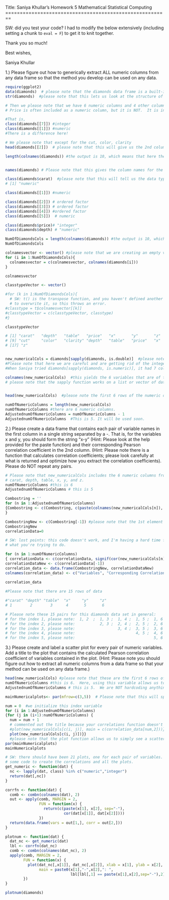 Title: Saniya Khullar's Homework 5
Mathematical Statistical Computing
========================================================

SW: did you test your code? I had to modify the below extensively (including setting a chunk to `eval = F`) to get it to knit together.

Thank you so much!

Best wishes, 

Saniya Khullar


1.)  Please figure out how to generically extract ALL numeric columns from any data frame so that the method you develop can be used on any data. 

```r
require(ggplot2)
data(diamonds)  # please note that the diamonds data frame is a built-in data set in R. 
str(diamonds)  #please note that this lets us look at the structure of the data and see the variables (columns) in the data set along with the type and some of the initial values in the data set.  There are 10 variables and 53,940 total observations. 

# Then we please note that we have 6 numeric columns and 4 other columns.  
# Price is often included as a numeric column, but it is NOT.  It is instead an integer. 

#That is, 
class(diamonds[[7]]) #integer
class(diamonds[[1]]) #numeric
#There is a difference here! 

# We please note that except for the cut, color, clarity
head(diamonds[[2]])  # please note that this will give us the 2nd column vector of the built-in data set diamonds. 

length(colnames(diamonds)) #the output is 10, which means that here there are 10 variables in the dataset. 


names(diamonds) # Please note that this gives the column names for the diamonds data table.

class(diamonds$carat)  #please note that this will tell us the data type for a given column (variable here) in the data set
# [1] "numeric"

class(diamonds[[1]]) #numeric

class(diamonds[[2]]) # ordered factor
class(diamonds[[3]]) # ordered factor
class(diamonds[[4]]) #ordered factor
class(diamonds[[5]])  # numeric

class(diamonds$price)# "integer"
class(diamonds$depth) # "numeric"

NumOfDiamondsCols = length(colnames(diamonds)) #the output is 10, which means that here there are 10 variables in the dataset.
NumOfDiamondsCols

colnamesvector <- vector() #please note that we are creating an empty vector here
for (i in 1:NumOfDiamondsCols){
  colnamesvector = c(colnamesvector, colnames(diamonds[i]))
}

colnamesvector

classtypeVector <- vector()

#for (k in 1:NumOfDiamondsCols){
  # SW: t() is the transpose function, and you haven't defined another object
  # to overwrite it, so this throws an error.
#classtype = t$colnamesvector[[k]] 
#classtypeVector = c(classtypeVector, classtype)
#}

classtypeVector

# [1] "carat"   "depth"   "table"   "price"   "x"       "y"       "z"       "carat"  
# [9] "cut"     "color"   "clarity" "depth"   "table"   "price"   "x"       "y"      
# [17] "z"


new_numericalCols = diamonds[sapply(diamonds, is.double)]  #please note that the is.double function will return doubles, which are of the numeric type. 
#Please note that here we are careful and are getting rid of the integer, which is price.  
#When Saniya tried diamonds[sapply(diamonds, is.numeric)], it had 7 columns since it included the price column. 

colnames(new_numericalCols)  #this yields the 6 variables that are of the numerical type. 
# please note that the sapply function works on a list or vector of data and will traverse (go through in a manner like a loop) this set.  It will use and call the specified function, is.double, for each of these items in the diamonds data frame. Thus, it will only give back the columns from the diamonds data set that are numeric.  


head(new_numericalCols)  #please note the first 6 rows of the numeric diamonds data set.  ALl of these columns in this new data set are the numeric columns from the diamonds data set.  

numOfNumericColumns = length(new_numericalCols)
numOfNumericColumns #there are 6 numeric columns. 
AdjustednumOfNumericColumns = numOfNumericColumns - 1
AdjustednumOfNumericColumns  #This is 5. It will be used soon. 

```


2.)  Please create a data frame that contains each pair of variable names in the first column in a single string separated by a -.  That is, for the variables x and y, you should form the string "x-y" (Hint: Please look at the help provided for the paste function) and their corresponding Pearson correlation coefficient in the 2nd column.  (Hint: Please note there is a function that calculates correlation coefficients;  please look carefully at what is returned and optimize how you extract the correlation coefficients). Please do NOT repeat any pairs. 

```r
# Please note that new_numericalCols includes the 6 numeric columns from the diamonds data set.  These are: 
# carat, depth, table, x, y, and z. 
numOfNumericColumns #this is 6
AdjustednumOfNumericColumns # this is 5

Combostring = ''
for (n in 1:AdjustednumOfNumericColumns)
{Combostring <- c(Combostring, c(paste(colnames(new_numericalCols[n]), colnames(new_numericalCols[(n+1):numOfNumericColumns]), sep = '-')))
}

CombostringNew <- c(Combostring[-1]) #please note that the 1st element of Combostring had the empty string that was created and we want to get rid of that 1st element so Saniya uses [-1] here. 
CombostringNew 
correlationData=0
```

```r
# SW: lost points: this code doesn't work, and I'm having a hard time following
# what you're trying to do.

for (n in 1:numOfNumericColumns)
{ correlationData <- c(correlationData, signif(cor(new_numericalCols[n], new_numericalCols[(n+1):numOfNumericColumns]), 5))} #please note: here, signif() is used to show that we want only a limited number of digits returned...up to 5 sigificant digits.  This is used when finding the correlations between variable 1 and variable 2, cor(variable 1, variable 2), when many digits after the decimal point are often returned. We want to please keep things simple by rounding. 
correlationDataNew <- c(correlationData[-1])
correlation_data <- data.frame(CombostringNew, correlationDataNew)
colnames(correlation_data) <- c("Variables", "Corresponding Correlation (r)")

correlation_data
  
#Please note that there are 15 rows of data

#"carat" "depth" "table"  "x"     "y"     "z" 
# 1        2        3      4       5       6

# Please note these 15 pairs for this diamonds data set in general:  
# for the index 1, please note:  1, 2  ;  1, 3 ;  1, 4 ;  1, 5 ;  1, 6 
# for the index 2, please note:           2, 3 ;  2, 4 ;  2, 5 ;  2, 6 
# for the index 3, please note:                   3, 4 ;  3, 5 ;  3, 6 
# for the index 4, please note:                           4, 5 ;  4, 6 
# for the index 5, please note:                                   5, 6  

```


3.)  Please create and label a scatter plot for every pair of numeric variables.  Add a title to the plot that contains the calculated Pearson correlation coefficient of variables contained in the plot.  (Hint:  Please note you should figure out how to extract all numeric columns from a data frame so that your method can be used on any data frame.)
```r
head(new_numericalCols) #please note that these are the first 6 rows of the numeric columns from the diamonds data set.  Please note that integers are NOT numeric and hence the price variable is NOT included here. 
numOfNumericColumns #this is 6.  Here, using this variable allows us to be flexible with other data sets in the future because we are NOT hard-coding a specific value 6, but are writing things in terms of a variable. 
AdjustednumOfNumericColumns # this is 5.  We are NOT hardcoding anything here.

mainNumericalplots<- par(mfrow=c(3,5))  # Please note that this will split up the output of the grids into 5 by 3.  That is, there will be 5 rows and 3 columns --> 15 cells.  Each of these cells has 1 of the 15 combinations plotted; the title has the correlation between the 2 variables that have been plotted. 

num = 0  #we initialize this index variable
for (i in 1:AdjustednumOfNumericColumns)
{for (j in (i+1):numOfNumericColumns) { 
  num = num + 1
  # commented out the title because your correlations function doesn't work
  #plot(new_numericalCols[c(i, j)], main = c(correlation_data[num,2]))}} 
  plot(new_numericalCols[c(i, j)])}}
  #please note that the plot function allows us to simply see a scatterplot. It is simple and not that elaborate, and here is necessary.  
par(mainNumericalplots)
mainNumericalplots
```

```r
# SW: there should have been 21 plots, one for each pair of variables. here's
# some code to create the correlations and all the plots.
get_numeric <- function(dat) {
  nc <- lapply(dat, class) %in% c("numeric","integer")
  return(dat[,nc])
}

corrfn <- function(dat) {
  comb <- combn(colnames(dat), 2)
  out <- apply(comb, MARGIN = 2, 
               FUN = function(x) {
                 return(c(paste(x[1], x[2], sep="-"), 
                          cor(dat[x[1]], dat[x[2]])))
               })
  return(data.frame(vars = out[1,], corr = out[2,]))
}

plotnum <- function(dat) {
  dat_nc <- get_numeric(dat)
  lbl <- corrfn(dat_nc)
  comb <- combn(colnames(dat_nc), 2)
  apply(comb, MARGIN = 2,
        FUN = function(x) {
          plot(dat_nc[,x[1]], dat_nc[,x[2]], xlab = x[1], ylab = x[2],
               main = paste0(x[1],"-",x[2],": ",
                             lbl[lbl[,1] == paste(x[1],x[2],sep="-"),2]))
        })
}

plotnum(diamonds)
```
